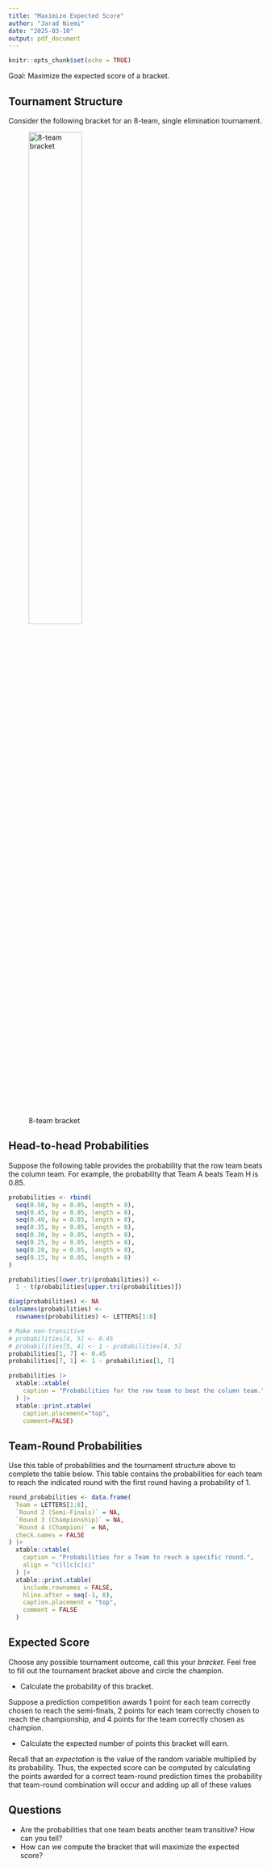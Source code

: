 ```yaml
---
title: "Maximize Expected Score"
author: "Jarad Niemi"
date: "2025-03-10"
output: pdf_document
---
```


```r
knitr::opts_chunk$set(echo = TRUE)
```

Goal: Maximize the expected score of a bracket. 

## Tournament Structure

Consider the following bracket for an 8-team, single elimination tournament. 

![8-team bracket](8-team-bracket.jpg){width=50%}

## Head-to-head Probabilities

Suppose the following table provides the probability that the row team beats 
the column team. 
For example, the probability that Team A beats Team H is 0.85. 

```r
probabilities <- rbind(
  seq(0.50, by = 0.05, length = 8),
  seq(0.45, by = 0.05, length = 8),
  seq(0.40, by = 0.05, length = 8),
  seq(0.35, by = 0.05, length = 8),
  seq(0.30, by = 0.05, length = 8),
  seq(0.25, by = 0.05, length = 8),
  seq(0.20, by = 0.05, length = 8),
  seq(0.15, by = 0.05, length = 8)
)

probabilities[lower.tri(probabilities)] <- 
  1 - t(probabilities[upper.tri(probabilities)])

diag(probabilities) <- NA
colnames(probabilities) <- 
  rownames(probabilities) <- LETTERS[1:8]

# Make non-transitive
# probabilities[4, 5] <- 0.45
# probabilities[5, 4] <- 1 - probabilities[4, 5]
probabilities[1, 7] <- 0.45
probabilities[7, 1] <- 1 - probabilities[1, 7]

probabilities |>
  xtable::xtable(
    caption = "Probabilities for the row team to beat the column team."
  ) |>
  xtable::print.xtable(
    caption.placement="top",
    comment=FALSE)
```

## Team-Round Probabilities

Use this table of probabilities and the tournament structure above to complete 
the table below. 
This table contains the probabilities for each team to reach the indicated
round with the first round having a probability of 1. 

```r
round_probabilities <- data.frame(
  Team = LETTERS[1:8],
  `Round 2 (Semi-Finals)` = NA,
  `Round 3 (Championship)` = NA,
  `Round 4 (Champion)` = NA,
  check.names = FALSE
) |>
  xtable::xtable(
    caption = "Probabilities for a Team to reach a specific round.",
    align = "c|l|c|c|c|"
  ) |>
  xtable::print.xtable(
    include.rownames = FALSE,
    hline.after = seq(-1, 8),
    caption.placement = "top",
    comment = FALSE
  )
```

## Expected Score

Choose any possible tournament outcome, call this your *bracket*. 
Feel free to fill out the tournament bracket above and circle the champion. 

- Calculate the probability of this bracket.

Suppose a prediction competition awards 
1 point  for each team correctly chosen to reach the semi-finals, 
2 points for each team correctly chosen to reach the championship, and
4 points for the  team correctly chosen as champion. 

- Calculate the expected number of points this bracket will earn.

Recall that an *expectation* is the value of the random variable multiplied
by its probability. 
Thus, the expected score can be computed by calculating the points awarded for 
a correct team-round prediction times the probability that team-round 
combination will occur and adding up all of these values

## Questions

- Are the probabilities that one team beats another team transitive? How can you tell?
- How can we compute the bracket that will maximize the expected score?

